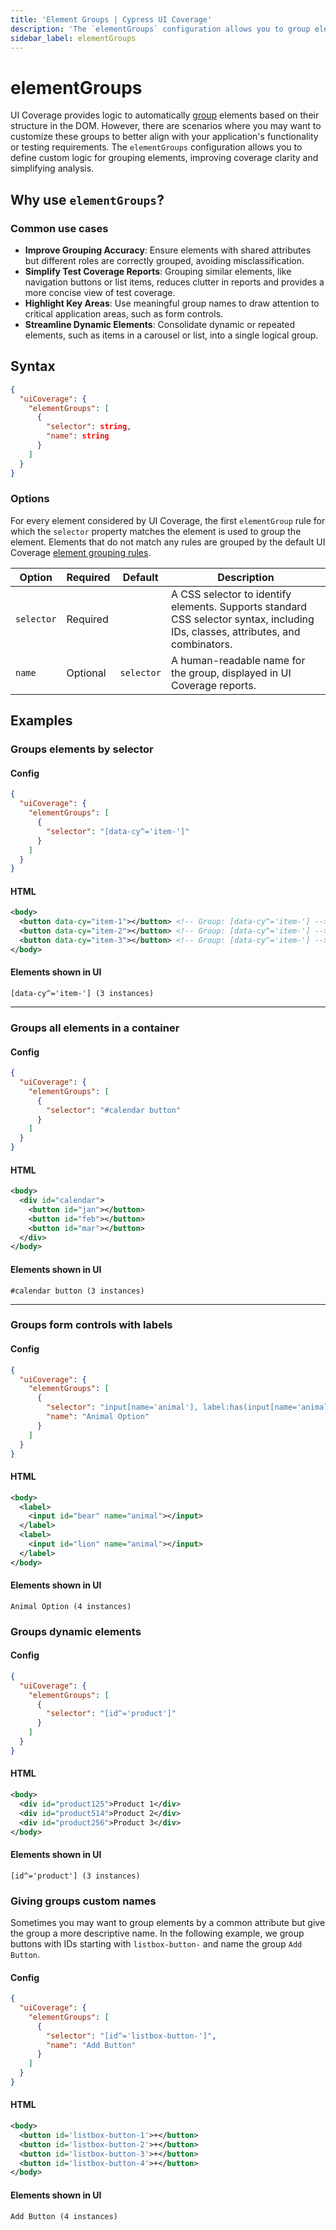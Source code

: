 ```yaml
---
title: 'Element Groups | Cypress UI Coverage'
description: 'The `elementGroups` configuration allows you to group elements in UI Coverage using custom logic.'
sidebar_label: elementGroups
---
```


# elementGroups

<UICovAddon />

UI Coverage provides logic to automatically [group](/ui-coverage/core-concepts/element-grouping) elements based on their structure in the DOM. However, there are scenarios where you may want to customize these groups to better align with your application's functionality or testing requirements. The `elementGroups` configuration allows you to define custom logic for grouping elements, improving coverage clarity and simplifying analysis.

## Why use `elementGroups`?

### Common use cases

- **Improve Grouping Accuracy**: Ensure elements with shared attributes but different roles are correctly grouped, avoiding misclassification.
- **Simplify Test Coverage Reports**: Grouping similar elements, like navigation buttons or list items, reduces clutter in reports and provides a more concise view of test coverage.
- **Highlight Key Areas**: Use meaningful group names to draw attention to critical application areas, such as form controls.
- **Streamline Dynamic Elements**: Consolidate dynamic or repeated elements, such as items in a carousel or list, into a single logical group.

## Syntax

```json
{
  "uiCoverage": {
    "elementGroups": [
      {
        "selector": string,
        "name": string
      }
    ]
  }
}
```

### Options

For every element considered by UI Coverage, the first `elementGroup` rule for which the `selector` property matches the element is used to group the element. Elements that do not match any rules are grouped by the default UI Coverage [element grouping rules](/ui-coverage/core-concepts/element-grouping).

| Option     | Required | Default    | Description                                                                                                                      |
| ---------- | -------- | ---------- | -------------------------------------------------------------------------------------------------------------------------------- |
| `selector` | Required |            | A CSS selector to identify elements. Supports standard CSS selector syntax, including IDs, classes, attributes, and combinators. |
| `name`     | Optional | `selector` | A human-readable name for the group, displayed in UI Coverage reports.                                                           |

## Examples

### Groups elements by selector

#### Config

```json
{
  "uiCoverage": {
    "elementGroups": [
      {
        "selector": "[data-cy^='item-']"
      }
    ]
  }
}
```

#### HTML

```xml
<body>
  <button data-cy="item-1"></button> <!-- Group: [data-cy^='item-'] -->
  <button data-cy="item-2"></button> <!-- Group: [data-cy^='item-'] -->
  <button data-cy="item-3"></button> <!-- Group: [data-cy^='item-'] -->
</body>
```

#### Elements shown in UI

```
[data-cy^='item-'] (3 instances)
```

---

### Groups all elements in a container

#### Config

```json
{
  "uiCoverage": {
    "elementGroups": [
      {
        "selector": "#calendar button"
      }
    ]
  }
}
```

#### HTML

```xml
<body>
  <div id="calendar">
    <button id="jan"></button>
    <button id="feb"></button>
    <button id="mar"></button>
  </div>
</body>
```

#### Elements shown in UI

```
#calendar button (3 instances)
```

---

### Groups form controls with labels

#### Config

```json
{
  "uiCoverage": {
    "elementGroups": [
      {
        "selector": "input[name='animal'], label:has(input[name='animal'])",
        "name": "Animal Option"
      }
    ]
  }
}
```

#### HTML

```xml
<body>
  <label>
    <input id="bear" name="animal"></input>
  </label>
  <label>
    <input id="lion" name="animal"></input>
  </label>
</body>
```

#### Elements shown in UI

```
Animal Option (4 instances)
```

### Groups dynamic elements

#### Config

```json
{
  "uiCoverage": {
    "elementGroups": [
      {
        "selector": "[id^='product']"
      }
    ]
  }
}
```

#### HTML

```xml
<body>
  <div id="product125">Product 1</div>
  <div id="product514">Product 2</div>
  <div id="product256">Product 3</div>
</body>
```

#### Elements shown in UI

```
[id^='product'] (3 instances)
```

### Giving groups custom names

Sometimes you may want to group elements by a common attribute but give the group a more descriptive name. In the following example, we group buttons with IDs starting with `listbox-button-` and name the group `Add Button`.

#### Config

```json
{
  "uiCoverage": {
    "elementGroups": [
      {
        "selector": "[id^='listbox-button-']",
        "name": "Add Button"
      }
    ]
  }
}
```

#### HTML

```xml
<body>
  <button id='listbox-button-1'>+</button>
  <button id='listbox-button-2'>+</button>
  <button id='listbox-button-3'>+</button>
  <button id='listbox-button-4'>+</button>
</body>
```

#### Elements shown in UI

```
Add Button (4 instances)
```
